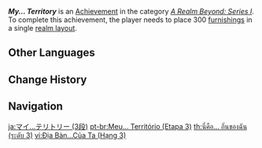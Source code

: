 {{Achievement Infobox
|title        = My... Territory
|id           = 81073
|order id     = 1074
|category     = A Realm Beyond: Series I
|description  = Place 300 [[furnishings]] in a single [[Realm Layout|realm layout]].
|requirements = 
|primogems    = 20
|tracking     = Tracks the maximum amount of furnishings ever placed in any realm.
|topic        = 
|set          = My... Territory
|tier         = 3
|tiers_total  = 3
}}
'''''My... Territory''''' is an [[Achievement]] in the category ''[[A Realm Beyond: Series I]]''. To complete this achievement, the player needs to place 300 [[furnishings]] in a single [[Realm Layout|realm layout]].
<!--
==Trivia==

==Video Guides==
{{EVT
|video1   = 
|caption1 = 
}}
-->
==Other Languages==
{{Other Languages|Transclude=My... Territory}}

==Change History==
{{Change History|1.5}}
<!--
==References==
{{Reflist}}
-->
==Navigation==
{{Achievement Navbox}}

[[ja:マイ…テリトリー (3段)]]
[[pt-br:Meu... Território (Etapa 3)]]
[[th:นี่คือ... ถิ่นของฉัน (ระดับ 3)]]
[[vi:Địa Bàn...Của Ta (Hạng 3)]]